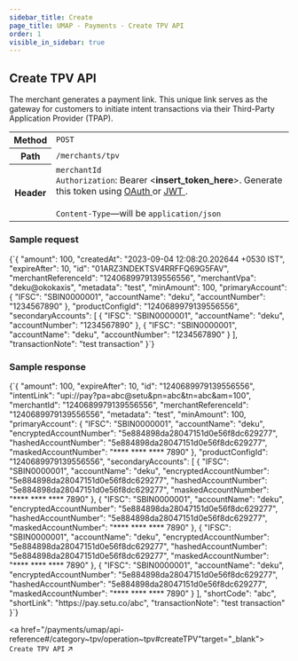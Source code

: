 ```yaml
---
sidebar_title: Create
page_title: UMAP - Payments - Create TPV API
order: 1
visible_in_sidebar: true
---
```


## Create TPV API

The merchant generates a payment link. This unique link serves as the gateway for customers to initiate intent transactions via their Third-Party Application Provider (TPAP).


<table>
    <tbody>
        <tr>
            <th>Method</th>
            <td>
                <code>POST</code>
            </td>
        </tr>
        <tr>
            <th>Path</th>
            <td>
                <code>/merchants/tpv</code>
            </td>
        </tr>
        <tr>
            <th>Header</th>
            <td>
                <code>merchantId</code><br/>
                <code>Authorization</code>: Bearer &lt;<b>insert_token_here</b>&gt;.
                Generate this token using <a
                    href="/payments/upi-deeplinks/resources/oauth"
                    target="_blank">
                    OAuth
                </a> or <a
                    href="/payments/upi-deeplinks/resources/jwt"
                    target="_blank">
                    JWT
                </a>.<br />
                <br />
                <code>Content-Type</code>—will be <code>application/json</code>
            </td>
        </tr>
    </tbody>
</table>

### Sample request

<CodeBlockWithCopy language="json">
    {`{
    "amount": 100,
    "createdAt": "2023-09-04 12:08:20.202644 +0530 IST",
    "expireAfter": 10,
    "id": "01ARZ3NDEKTSV4RRFFQ69G5FAV",
    "merchantReferenceId": "1240689979139556556",
    "merchantVpa": "deku@okokaxis",
    "metadata": "test",
    "minAmount": 100,
    "primaryAccount": {
        "IFSC": "SBIN0000001",
        "accountName": "deku",
        "accountNumber": "1234567890"
    },
    "productConfigId": "1240689979139556556",
    "secondaryAccounts": [
        {
            "IFSC": "SBIN0000001",
            "accountName": "deku",
            "accountNumber": "1234567890"
        },
        {
            "IFSC": "SBIN0000001",
            "accountName": "deku",
            "accountNumber": "1234567890"
        }
    ],
    "transactionNote": "test transaction"
}`}
</CodeBlockWithCopy>

### Sample response

<CodeBlockWithCopy language="json">
    {`{
  "amount": 100,
  "expireAfter": 10,
  "id": "1240689979139556556",
  "intentLink": "upi://pay?pa=abc@setu&pn=abc&tn=abc&am=100",
  "merchantId": "1240689979139556556",
  "merchantReferenceId": "1240689979139556556",
  "metadata": "test",
  "minAmount": 100,
  "primaryAccount": {
    "IFSC": "SBIN0000001",
    "accountName": "deku",
    "encryptedAccountNumber": "5e884898da28047151d0e56f8dc629277",
    "hashedAccountNumber": "5e884898da28047151d0e56f8dc629277",
    "maskedAccountNumber": "**** **** **** 7890"
  },
  "productConfigId": "1240689979139556556",
  "secondaryAccounts": [
    {
      "IFSC": "SBIN0000001",
      "accountName": "deku",
      "encryptedAccountNumber": "5e884898da28047151d0e56f8dc629277",
      "hashedAccountNumber": "5e884898da28047151d0e56f8dc629277",
      "maskedAccountNumber": "**** **** **** 7890"
    },
    {
      "IFSC": "SBIN0000001",
      "accountName": "deku",
      "encryptedAccountNumber": "5e884898da28047151d0e56f8dc629277",
      "hashedAccountNumber": "5e884898da28047151d0e56f8dc629277",
      "maskedAccountNumber": "**** **** **** 7890"
    },
    {
      "IFSC": "SBIN0000001",
      "accountName": "deku",
      "encryptedAccountNumber": "5e884898da28047151d0e56f8dc629277",
      "hashedAccountNumber": "5e884898da28047151d0e56f8dc629277",
      "maskedAccountNumber": "**** **** **** 7890"
    },
    {
      "IFSC": "SBIN0000001",
      "accountName": "deku",
      "encryptedAccountNumber": "5e884898da28047151d0e56f8dc629277",
      "hashedAccountNumber": "5e884898da28047151d0e56f8dc629277",
      "maskedAccountNumber": "**** **** **** 7890"
    }
  ],
  "shortCode": "abc",
  "shortLink": "https://pay.setu.co/abc",
  "transactionNote": "test transaction"
}`}
</CodeBlockWithCopy>

<a href="/payments/umap/api-reference#/category~tpv/operation~tpv#createTPV"target="_blank">
    <code>Create TPV API</code> ↗
</a>
<br/>